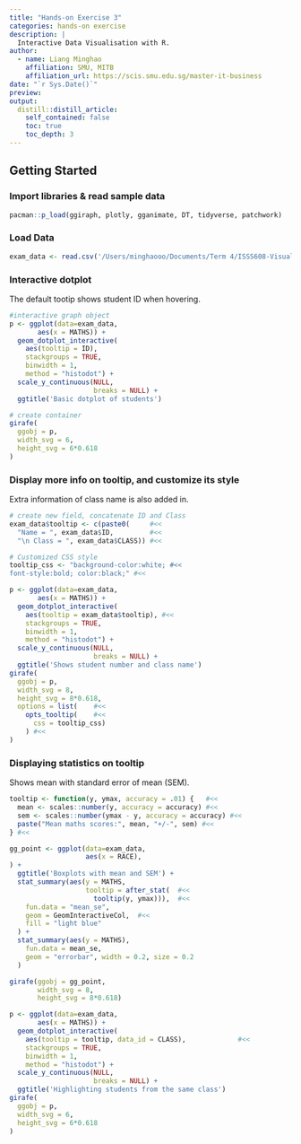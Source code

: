```yaml
---
title: "Hands-on Exercise 3"
categories: hands-on exercise
description: |
  Interactive Data Visualisation with R.
author:
  - name: Liang Minghao
    affiliation: SMU, MITB
    affiliation_url: https://scis.smu.edu.sg/master-it-business
date: "`r Sys.Date()`"
preview:
output:
  distill::distill_article:
    self_contained: false
    toc: true
    toc_depth: 3
---
```


## Getting Started

### Import libraries & read sample data

```r
pacman::p_load(ggiraph, plotly, gganimate, DT, tidyverse, patchwork)
```

### Load Data

```r
exam_data <- read.csv('/Users/minghaooo/Documents/Term 4/ISSS608-Visual Analytics/inclass-1/Exam_data.csv')
```

### Interactive dotplot

The default tootip shows student ID when hovering.

```r
#interactive graph object
p <- ggplot(data=exam_data, 
       aes(x = MATHS)) +
  geom_dotplot_interactive(
    aes(tooltip = ID),
    stackgroups = TRUE, 
    binwidth = 1, 
    method = "histodot") +
  scale_y_continuous(NULL, 
                     breaks = NULL) +
  ggtitle('Basic dotplot of students')

# create container
girafe(
  ggobj = p,
  width_svg = 6,
  height_svg = 6*0.618
)
```

### Display more info on tooltip, and customize its style

Extra information of class name is also added in.

```r

# create new field, concatenate ID and Class
exam_data$tooltip <- c(paste0(     #<<
  "Name = ", exam_data$ID,         #<<
  "\n Class = ", exam_data$CLASS)) #<<

# Customized CSS style
tooltip_css <- "background-color:white; #<<
font-style:bold; color:black;" #<<

p <- ggplot(data=exam_data, 
       aes(x = MATHS)) +
  geom_dotplot_interactive(
    aes(tooltip = exam_data$tooltip), #<<
    stackgroups = TRUE,
    binwidth = 1,
    method = "histodot") +
  scale_y_continuous(NULL,               
                     breaks = NULL) +
  ggtitle('Shows student number and class name')
girafe(
  ggobj = p,
  width_svg = 8,
  height_svg = 8*0.618,
  options = list(    #<<
    opts_tooltip(    #<<
      css = tooltip_css)
    ) #<<
)
```

### Displaying statistics on tooltip

Shows mean with standard error of mean (SEM).

```r
tooltip <- function(y, ymax, accuracy = .01) {   #<<
  mean <- scales::number(y, accuracy = accuracy) #<<
  sem <- scales::number(ymax - y, accuracy = accuracy) #<<
  paste("Mean maths scores:", mean, "+/-", sem) #<<
} #<<

gg_point <- ggplot(data=exam_data, 
                   aes(x = RACE),
) +
  ggtitle('Boxplots with mean and SEM') +
  stat_summary(aes(y = MATHS, 
                   tooltip = after_stat(  #<<
                     tooltip(y, ymax))),  #<<
    fun.data = "mean_se", 
    geom = GeomInteractiveCol,  #<<
    fill = "light blue"
  ) +
  stat_summary(aes(y = MATHS),
    fun.data = mean_se,
    geom = "errorbar", width = 0.2, size = 0.2
  )

girafe(ggobj = gg_point,
       width_svg = 8,
       height_svg = 8*0.618)

```



```r
p <- ggplot(data=exam_data, 
       aes(x = MATHS)) +
  geom_dotplot_interactive(           
    aes(tooltip = tooltip, data_id = CLASS),             #<<
    stackgroups = TRUE,               
    binwidth = 1,                        
    method = "histodot") +               
  scale_y_continuous(NULL,               
                     breaks = NULL) +
  ggtitle('Highlighting students from the same class')
girafe(                                  
  ggobj = p,                             
  width_svg = 6,                         
  height_svg = 6*0.618                      
)                                        
```

